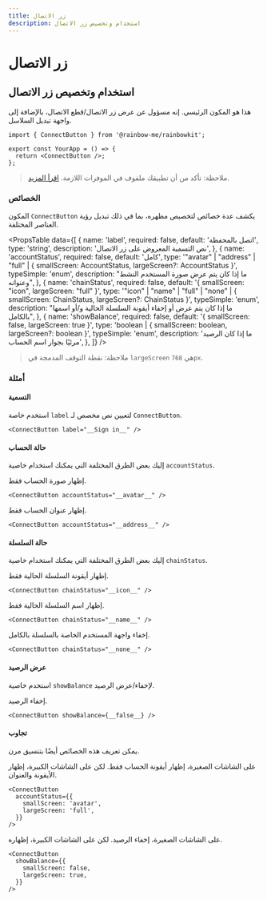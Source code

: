 ```yaml
---
title: زر الاتصال
description: استخدام وتخصيص زر الاتصال
---
```


# زر الاتصال

## استخدام وتخصيص زر الاتصال

هذا هو المكون الرئيسي. إنه مسؤول عن عرض زر الاتصال/قطع الاتصال، بالإضافة إلى واجهة تبديل السلاسل.

```tsx
import { ConnectButton } from '@rainbow-me/rainbowkit';

export const YourApp = () => {
  return <ConnectButton />;
};
```

> ملاحظة: تأكد من أن تطبيقك ملفوف في الموفرات اللازمة. [اقرأ المزيد](/docs/installation#wrap-providers).

### الخصائص

المكون `ConnectButton` يكشف عدة خصائص لتخصيص مظهره، بما في ذلك تبديل رؤية العناصر المختلفة.

<PropsTable
  data={[
    {
      name: 'label',
      required: false,
      default: 'اتصل بالمحفظة',
      type: 'string',
      description: 'نص التسمية المعروض على زر الاتصال',
    },
    {
      name: 'accountStatus',
      required: false,
      default: 'كامل',
      type: '"avatar" | "address" | "full" | { smallScreen: AccountStatus, largeScreen?: AccountStatus }',
      typeSimple: 'enum',
      description:
        "ما إذا كان يتم عرض صورة المستخدم النشط وعنوانه",
    },
    {
      name: 'chainStatus',
      required: false,
      default: '{ smallScreen: "icon", largeScreen: "full" }',
      type: '"icon" | "name" | "full" | "none" | { smallScreen: ChainStatus, largeScreen?: ChainStatus }',
      typeSimple: 'enum',
      description:
        "ما إذا كان يتم عرض أو إخفاء أيقونة السلسلة الحالية و/أو اسمها بالكامل",
    },
    {
      name: 'showBalance',
      required: false,
      default: '{ smallScreen: false, largeScreen: true }',
      type: 'boolean | { smallScreen: boolean, largeScreen?: boolean }',
      typeSimple: 'enum',
      description:
        'ما إذا كان الرصيد مرئيًا بجوار اسم الحساب',
    },
  ]}
/>

> ملاحظة: نقطة التوقف المدمجة في `largeScreen` هي `768px`.

### أمثلة

#### التسمية

استخدم خاصة `label` لتعيين نص مخصص لـ `ConnectButton`.

```tsx
<ConnectButton label="__Sign in__" />
```

#### حالة الحساب

إليك بعض الطرق المختلفة التي يمكنك استخدام خاصية `accountStatus`.

إظهار صورة الحساب فقط.

```tsx
<ConnectButton accountStatus="__avatar__" />
```

إظهار عنوان الحساب فقط.

```tsx
<ConnectButton accountStatus="__address__" />
```

#### حالة السلسلة

إليك بعض الطرق المختلفة التي يمكنك استخدام خاصية `chainStatus`.

إظهار أيقونة السلسلة الحالية فقط.

```tsx
<ConnectButton chainStatus="__icon__" />
```

إظهار اسم السلسلة الحالية فقط.

```tsx
<ConnectButton chainStatus="__name__" />
```

إخفاء واجهة المستخدم الخاصة بالسلسلة بالكامل.

```tsx
<ConnectButton chainStatus="__none__" />
```

#### عرض الرصيد

استخدم خاصية `showBalance` لإخفاء/عرض الرصيد.

إخفاء الرصيد.

```tsx
<ConnectButton showBalance={__false__} />
```

#### تجاوب

يمكن تعريف هذه الخصائص أيضًا بتنسيق مرن.

على الشاشات الصغيرة، إظهار أيقونة الحساب فقط. لكن على الشاشات الكبيرة، إظهار الأيقونة والعنوان.

```tsx
<ConnectButton
  accountStatus={{
    smallScreen: 'avatar',
    largeScreen: 'full',
  }}
/>
```

على الشاشات الصغيرة، إخفاء الرصيد. لكن على الشاشات الكبيرة، إظهاره.

```tsx
<ConnectButton
  showBalance={{
    smallScreen: false,
    largeScreen: true,
  }}
/>
```
